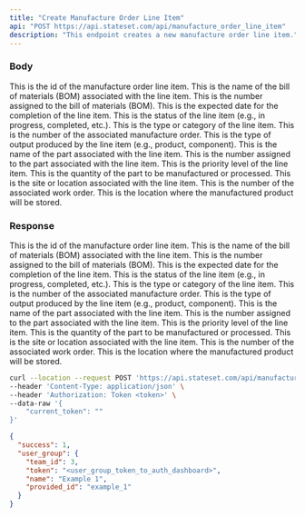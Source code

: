 ```yaml
---
title: "Create Manufacture Order Line Item"
api: "POST https://api.stateset.com/api/manufacture_order_line_item"
description: "This endpoint creates a new manufacture order line item."
---
```


### Body

<ParamField body="id" type="string">
  This is the id of the manufacture order line item.
</ParamField>

<ParamField body="bom_name" type="string">
  This is the name of the bill of materials (BOM) associated with the line item.
</ParamField>

<ParamField body="bom_number" type="string">
  This is the number assigned to the bill of materials (BOM).
</ParamField>

<ParamField body="expected_date" type="date">
  This is the expected date for the completion of the line item.
</ParamField>

<ParamField body="line_status" type="string">
  This is the status of the line item (e.g., in progress, completed, etc.).
</ParamField>

<ParamField body="line_type" type="string">
  This is the type or category of the line item.
</ParamField>

<ParamField body="manufacture_order_number" type="string">
  This is the number of the associated manufacture order.
</ParamField>

<ParamField body="output_type" type="string">
  This is the type of output produced by the line item (e.g., product, component).
</ParamField>

<ParamField body="part_name" type="string">
  This is the name of the part associated with the line item.
</ParamField>

<ParamField body="part_number" type="string">
  This is the number assigned to the part associated with the line item.
</ParamField>

<ParamField body="priority" type="string">
  This is the priority level of the line item.
</ParamField>

<ParamField body="quantity" type="integer">
  This is the quantity of the part to be manufactured or processed.
</ParamField>

<ParamField body="site" type="string">
  This is the site or location associated with the line item.
</ParamField>

<ParamField body="work_order_number" type="string">
  This is the number of the associated work order.
</ParamField>

<ParamField body="yield_location" type="string">
  This is the location where the manufactured product will be stored.
</ParamField>


### Response

<ResponseField name="id" type="string">
  This is the id of the manufacture order line item.
</ResponseField>

<ResponseField name="bom_name" type="string">
  This is the name of the bill of materials (BOM) associated with the line item.
</ResponseField>

<ResponseField name="bom_number" type="string">
  This is the number assigned to the bill of materials (BOM).
</ResponseField>

<ResponseField name="expected_date" type="date">
  This is the expected date for the completion of the line item.
</ResponseField>

<ResponseField name="line_status" type="string">
  This is the status of the line item (e.g., in progress, completed, etc.).
</ResponseField>

<ResponseField name="line_type" type="string">
  This is the type or category of the line item.
</ResponseField>

<ResponseField name="manufacture_order_number" type="string">
  This is the number of the associated manufacture order.
</ResponseField>

<ResponseField name="output_type" type="string">
  This is the type of output produced by the line item (e.g., product, component).
</ResponseField>

<ResponseField name="part_name" type="string">
  This is the name of the part associated with the line item.
</ResponseField>

<ResponseField name="part_number" type="string">
  This is the number assigned to the part associated with the line item.
</ResponseField>

<ResponseField name="priority" type="string">
  This is the priority level of the line item.
</ResponseField>

<ResponseField name="quantity" type="integer">
  This is the quantity of the part to be manufactured or processed.
</ResponseField>

<ResponseField name="site" type="string">
  This is the site or location associated with the line item.
</ResponseField>

<ResponseField name="work_order_number" type="string">
  This is the number of the associated work order.
</ResponseField>

<ResponseField name="yield_location" type="string">
  This is the location where the manufactured product will be stored.
</ResponseField>

<RequestExample>

```bash cURL
curl --location --request POST 'https://api.stateset.com/api/manufacture_order_line_item' \
--header 'Content-Type: application/json' \
--header 'Authorization: Token <token>' \
--data-raw '{
    "current_token": ""
}'
```

</RequestExample>

<ResponseExample>

```json Response
{
  "success": 1,
  "user_group": {
    "team_id": 3,
    "token": "<user_group_token_to_auth_dashboard>",
    "name": "Example 1",
    "provided_id": "example_1"
  }
}
```

</ResponseExample>
